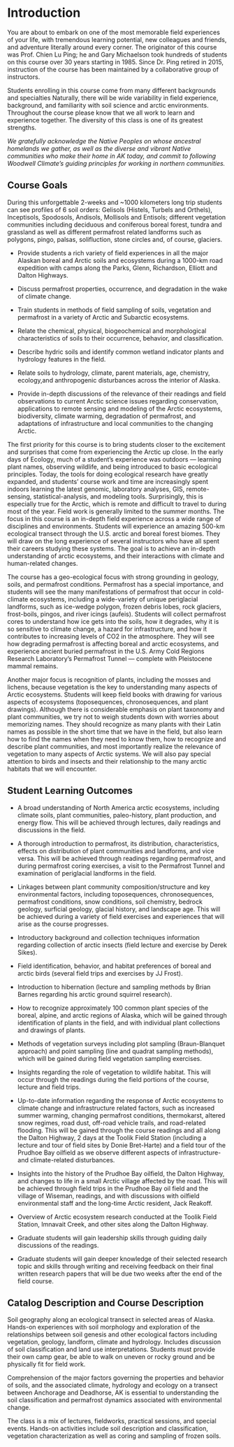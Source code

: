 # Introduction

You are about to embark on one of the most memorable field experiences of your life, with tremendous learning potential, new colleagues and friends, and adventure literally around every corner. The originator of this course was Prof. Chien Lu Ping; he and Gary Michaelson took hundreds of students on this course over 30 years starting in 1985. Since Dr. Ping retired in 2015, instruction of the course has been maintained by a collaborative group of instructors.

Students enrolling in this course come from many different backgrounds and specialties Naturally, there will be wide variability in field experience, background, and familiarity with soil science and arctic environments. Throughout the course please know that we all work to learn and experience together. The diversity of this class is one of its greatest strengths. 

*We gratefully acknowledge the Native Peoples on whose ancestral homelands we gather, as well as the diverse and vibrant Native communities who make their home in AK today, and commit to following Woodwell Climate’s guiding principles for working in northern communities.*

## Course Goals

During this unforgettable 2-weeks and ~1000 kilometers long trip students can
see profiles of 6 soil orders: Gelisols (Histels, Turbels and Orthels), Inceptisols,
Spodosols, Andisols, Mollisols and Entisols; different vegetation communities
including deciduous and coniferous boreal forest, tundra and grassland as well as
different permafrost related landforms such as polygons, pingo, palsas,
solifluction, stone circles and, of course, glaciers.

- Provide students a rich variety of field experiences in all the major Alaskan boreal and Arctic soils and ecosystems during a 1000-km road expedition with camps along the Parks, Glenn, Richardson, Elliott and Dalton Highways.

- Discuss permafrost properties, occurrence, and degradation in the wake of
climate change.

- Train students in methods of field sampling of soils, vegetation and permafrost in a variety of Arctic and Subarctic ecosystems.

- Relate the chemical, physical, biogeochemical and morphological characteristics
of soils to their occurrence, behavior, and classification.

- Describe hydric soils and identify common wetland indicator plants and
hydrology features in the field.

- Relate soils to hydrology, climate, parent materials, age, chemistry, ecology,and
anthropogenic disturbances across the interior of Alaska.

- Provide in-depth discussions of the relevance of their readings and field observations to current Arctic science issues regarding conservation, applications to remote sensing and modeling of the Arctic ecosystems, biodiversity, climate warming, degradation of permafrost, and adaptations of infrastructure and local communities to the changing Arctic.

The first priority for this course is to bring students closer to the excitement and surprises that come from experiencing the Arctic up close. In the early days of Ecology, much of a student’s experience was outdoors — learning plant names, observing wildlife, and being introduced to basic ecological principles. Today, the tools for doing ecological research have greatly expanded, and students’ course work and time are increasingly spent indoors learning the latest genomic, laboratory analyses, GIS, remote-sensing, statistical-analysis, and modeling tools. Surprisingly, this is especially true for the Arctic, which is remote and difficult to travel to during most of the year. Field work is generally limited to the summer months. The focus in this course is an in-depth field experience across a wide range of disciplines and environments. Students will experience an amazing 500-km ecological transect through the U.S. arctic and boreal forest biomes. They will draw on the long experience of several instructors who have all spent their careers studying these systems. The goal is to achieve an in-depth understanding of arctic ecosystems, and their interactions with climate and human-related changes.

The course has a geo-ecological focus with strong grounding in geology, soils, and permafrost conditions. Permafrost has a special importance, and students will see the many manifestations of permafrost that occur in cold-climate ecosystems, including a wide-variety of unique periglacial landforms, such as ice-wedge polygon, frozen debris lobes, rock glaciers, frost-boils, pingos, and river icings (aufeis). Students will collect permafrost cores to understand how ice gets into the soils, how it degrades, why it is so sensitive to climate change, a hazard for infrastructure, and how it contributes to increasing levels of CO2 in the atmosphere. They will see how degrading permafrost is affecting boreal and arctic ecosystems, and experience ancient buried permafrost in the U.S. Army Cold Regions Research Laboratory’s Permafrost Tunnel — complete with Pleistocene mammal remains.

Another major focus is recognition of plants, including the mosses and lichens, because
vegetation is the key to understanding many aspects of Arctic ecosystems. Students will keep field books with drawing for various aspects of ecosystems (toposequences, chronosequences, and plant drawings). Although there is considerable emphasis on plant taxonomy and plant communities, we try not to weigh students down with worries about memorizing names. They should recognize as many plants with their Latin names as possible in the short time that we have in the field, but also learn how to find the names when they need to know them, how to recognize and describe plant communities, and most importantly realize the relevance of vegetation to many aspects of Arctic systems. We will also pay special attention to birds and insects and their relationship to the many arctic habitats that we will encounter.

## Student Learning Outcomes

- A broad understanding of North America arctic ecosystems, including climate soils, plant
communities, paleo-history, plant production, and energy flow. This will be achieved through lectures, daily readings and discussions in the field.

- A thorough introduction to permafrost, its distribution, characteristics, effects on
distribution of plant communities and landforms, and vice versa. This will be achieved
through readings regarding permafrost, and during permafrost coring exercises, a visit to the Permafrost Tunnel and examination of periglacial landforms in the field.

- Linkages between plant community composition/structure and key environmental
factors, including toposequences, chronosequences, permafrost conditions, snow
conditions, soil chemistry, bedrock geology, surficial geology, glacial history, and landscape age. This will be achieved during a variety of field exercises and experiences that will arise as the course progresses.

- Introductory background and collection techniques information regarding collection of arctic insects (field lecture and exercise by Derek Sikes).

- Field identification, behavior, and habitat preferences of boreal and arctic birds (several field trips and exercises by JJ Frost).

- Introduction to hibernation (lecture and sampling methods by Brian Barnes regarding his arctic ground squirrel research).

- How to recognize approximately 100 common plant species of the boreal, alpine, and arctic regions of Alaska, which will be gained through identification of plants in the field, and with individual plant collections and drawings of plants.

- Methods of vegetation surveys including plot sampling (Braun-Blanquet approach) and
point sampling (line and quadrat sampling methods), which will be gained during field
vegetation sampling exercises.

- Insights regarding the role of vegetation to wildlife habitat. This will occur through the readings during the field portions of the course, lecture and field trips.

- Up-to-date information regarding the response of Arctic ecosystems to climate change and infrastructure related factors, such as increased summer warming, changing permafrost conditions, thermokarst, altered snow regimes, road dust, off-road vehicle trails, and road-related flooding. This will be gained through the course readings and all along the Dalton Highway, 2 days at the Toolik Field Station (including a lecture and tour of field sites by Donie Bret-Harte) and a field tour of the Prudhoe Bay oilfield as we observe different aspects of infrastructure- and climate-related disturbances.

- Insights into the history of the Prudhoe Bay oilfield, the Dalton Highway, and changes to life in a small Arctic village affected by the road. This will be achieved through field trips in the Prudhoe Bay oil field and the village of Wiseman, readings, and with discussions with oilfield environmental staff and the long-time Arctic resident, Jack 
Reakoff.

- Overview of Arctic ecosystem research conducted at the Toolik Field Station, Imnavait Creek, and other sites along the Dalton Highway.

- Graduate students will gain leadership skills through guiding daily discussions of the
readings.

- Graduate students will gain deeper knowledge of their selected research topic and skills through writing and receiving feedback on their final written research papers that will be due two weeks after the end of the field course.

## Catalog Description and Course Description

Soil geography along an ecological transect in selected areas of Alaska. Hands-on experiences with soil morphology and exploration of the relationships between soil genesis and other ecological factors including vegetation, geology, landform, climate and hydrology. Includes discussion of soil classification and land use interpretations. Students must provide their own camp gear, be able to walk on uneven or rocky ground and be physically fit for field work.

Comprehension of the major factors governing the properties and behavior of soils, and the associated climate, hydrology and ecology on a transect between Anchorage and Deadhorse, AK is essential to understanding the soil classification and permafrost dynamics associated with environmental change.

The class is a mix of lectures, fieldworks, practical sessions, and special events.
Hands-on activities include soil description and classification, vegetation
characterization as well as coring and sampling of frozen soils.